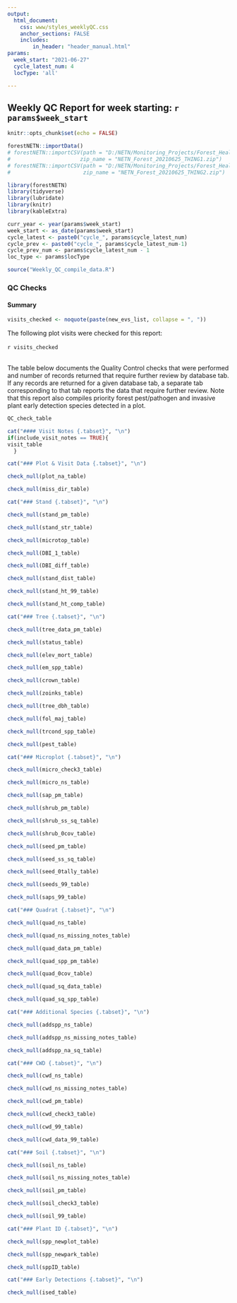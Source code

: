 ```yaml
---
output: 
  html_document:
    css: www/styles_weeklyQC.css
    anchor_sections: FALSE
    includes:
        in_header: "header_manual.html"
params:
  week_start: "2021-06-27"
  cycle_latest_num: 4
  locType: 'all'

---
```

Weekly QC Report for week starting: <span style="font-weight:bold;">`r params$week_start`</span> {.tabset .tabset-pills}
--------------------------------------------------
```r
knitr::opts_chunk$set(echo = FALSE)

```

```r
forestNETN::importData()
# forestNETN::importCSV(path = "D:/NETN/Monitoring_Projects/Forest_Health/2021_data/weekly_databases",
#                      zip_name = "NETN_Forest_20210625_THING1.zip")
# forestNETN::importCSV(path = "D:/NETN/Monitoring_Projects/Forest_Health/2021_data/weekly_databases",
#                       zip_name = "NETN_Forest_20210625_THING2.zip")

```

```r
library(forestNETN)
library(tidyverse)
library(lubridate)
library(knitr)
library(kableExtra)
```

```r
curr_year <- year(params$week_start)
week_start <- as_date(params$week_start)
cycle_latest <- paste0("cycle_", params$cycle_latest_num)
cycle_prev <- paste0("cycle_", params$cycle_latest_num-1)
cycle_prev_num <- params$cycle_latest_num - 1
loc_type <- params$locType
```

```r

source("Weekly_QC_compile_data.R")
```

### QC Checks {.tabset}
#### Summary {.tabset}
```r
visits_checked <- noquote(paste(new_evs_list, collapse = ", "))
```
The following plot visits were checked for this report: <br>
<br>
<div class = 'indent'>`r visits_checked`</div>
<br>
The table below documents the Quality Control checks that were performed and number of records returned that require further review by database tab. If any records are returned for a given database tab, a separate tab corresponding to that tab reports the data that require further review. Note that this report also compiles priority forest pest/pathogen and invasive plant early detection species detected in a plot. 

```r
QC_check_table
```

```r
cat("#### Visit Notes {.tabset}", "\n")
if(include_visit_notes == TRUE){
visit_table
  }
```

```r
cat("### Plot & Visit Data {.tabset}", "\n")

```

```r
check_null(plot_na_table)

check_null(miss_dir_table)
```


```r
cat("### Stand {.tabset}", "\n")

```

```r
check_null(stand_pm_table)

check_null(stand_str_table)

check_null(microtop_table)

check_null(DBI_1_table)

check_null(DBI_diff_table)

check_null(stand_dist_table)

check_null(stand_ht_99_table)

check_null(stand_ht_comp_table)

```

```r
cat("### Tree {.tabset}", "\n")

```

```r
check_null(tree_data_pm_table)

check_null(status_table)

check_null(elev_mort_table)

check_null(em_spp_table)

check_null(crown_table)

check_null(zoinks_table)

check_null(tree_dbh_table)

check_null(fol_maj_table)

check_null(trcond_spp_table)

check_null(pest_table)

```

```r
cat("### Microplot {.tabset}", "\n")

```

```r
check_null(micro_check3_table)

check_null(micro_ns_table)

check_null(sap_pm_table)

check_null(shrub_pm_table)

check_null(shrub_ss_sq_table)

check_null(shrub_0cov_table)

check_null(seed_pm_table)

check_null(seed_ss_sq_table)

check_null(seed_0tally_table)

check_null(seeds_99_table)

check_null(saps_99_table)

```

```r
cat("### Quadrat {.tabset}", "\n")

```

```r
check_null(quad_ns_table)

check_null(quad_ns_missing_notes_table)

check_null(quad_data_pm_table)

check_null(quad_spp_pm_table)

check_null(quad_0cov_table)

check_null(quad_sq_data_table)

check_null(quad_sq_spp_table)

```


```r
cat("### Additional Species {.tabset}", "\n")

```

```r
check_null(addspp_ns_table)

check_null(addspp_ns_missing_notes_table)

check_null(addspp_na_sq_table)

```


```r
cat("### CWD {.tabset}", "\n")

```

```r
check_null(cwd_ns_table)

check_null(cwd_ns_missing_notes_table)

check_null(cwd_pm_table)

check_null(cwd_check3_table)

check_null(cwd_99_table)

check_null(cwd_data_99_table)
```


```r
cat("### Soil {.tabset}", "\n")

```

```r
check_null(soil_ns_table)

check_null(soil_ns_missing_notes_table)

check_null(soil_pm_table)

check_null(soil_check3_table)

check_null(soil_99_table)
```


```r
cat("### Plant ID {.tabset}", "\n")

```

```r
check_null(spp_newplot_table)

check_null(spp_newpark_table)

check_null(sppID_table)

```


```r
cat("### Early Detections {.tabset}", "\n")

```

```r
check_null(ised_table)
```



